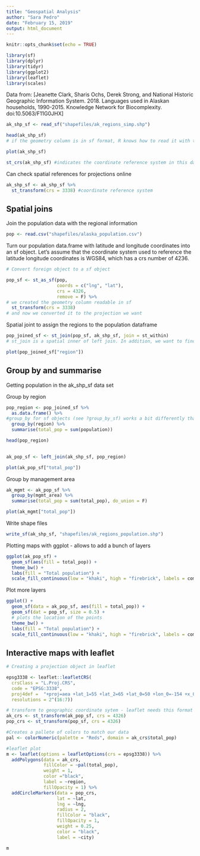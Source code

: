 ```yaml
---
title: "Geospatial Analysis"
author: "Sara Pedro"
date: "February 15, 2019"
output: html_document
---
```


```r
knitr::opts_chunk$set(echo = TRUE)
```

```r
library(sf)
library(dplyr)
library(tidyr)
library(ggplot2)
library(leaflet)
library(scales)
```

Data from:
[Jeanette Clark, Sharis Ochs, Derek Strong, and National Historic Geographic Information System. 2018. Languages used in Alaskan households, 1990-2015. Knowledge Network for Biocomplexity. doi:10.5063/F11G0JHX]

```r
ak_shp_sf <- read_sf("shapefiles/ak_regions_simp.shp")

head(ak_shp_sf)
# if the geometry column is in sf format, R knows how to read it with this package

```

```r
plot(ak_shp_sf)

```

```r
st_crs(ak_shp_sf) #indicates the coordinate reference system in this data
```
 
Can check spatial references for projections online 
 
```r
ak_shp_sf <- ak_shp_sf %>% 
  st_transform(crs = 3338) #coordinate reference system 

```


## Spatial joins
Join the population data with the regional information

```r
pop <- read.csv("shapefiles/alaska_population.csv")
```

Turn our population data.frame with latitude and longitude coordinates into an sf object. Let’s assume that the coordinate system used to reference the latitude longitude coordinates is WGS84, which has a crs number of 4236.

```r
# Convert foreign object to a sf object

pop_sf <- st_as_sf(pop,
                   coords = c("lng", "lat"),
                   crs = 4326,
                   remove = F) %>% 
# we created the geometry column readable in sf
  st_transform(crs = 3338)
# and now we converted it to the projection we want

```

Spatial joint to assign the regions to the population dataframe

```r
pop_joined_sf <- st_join(pop_sf, ak_shp_sf, join = st_within)
# st_join is a spatial inner of left join. In addition, we want to find what region each city falls within, so we will use st_within

plot(pop_joined_sf["region"])

```

## Group by and summarise

Getting population in the ak_shp_sf data set

Group by region

```r
pop_region <- pop_joined_sf %>%
  as.data.frame() %>% 
#group_by for sf objects (see ?group_by_sf) works a bit differently than the regular goup_by function
  group_by(region) %>% 
  summarise(total_pop = sum(population))

head(pop_region)
  
```

```r
ak_pop_sf <- left_join(ak_shp_sf, pop_region)

plot(ak_pop_sf["total_pop"])
```

Group by management area

```r
ak_mgmt <- ak_pop_sf %>% 
  group_by(mgmt_area) %>% 
  summarise(total_pop = sum(total_pop), do_union = F)

plot(ak_mgmt["total_pop"])

```

Write shape files

```r
write_sf(ak_shp_sf, "shapefiles/ak_regions_population.shp") 
```

Plotting maps with ggplot - allows to add a bunch of layers

```r
ggplot(ak_pop_sf) +
  geom_sf(aes(fill = total_pop)) +
  theme_bw() +
  labs(fill = "Total population") +
  scale_fill_continuous(low = "khaki", high = "firebrick", labels = comma) 


```

Plot more layers

```r
ggplot() +
  geom_sf(data = ak_pop_sf, aes(fill = total_pop)) +
  geom_sf(dat = pop_sf, size = 0.5) +
  # plots the location of the points
  theme_bw() +
  labs(fill = "Total population") +
  scale_fill_continuous(low = "khaki", high = "firebrick", labels = comma) 

```


## Interactive maps with leaflet


```r
# Creating a projection object in leaflet

epsg3338 <- leaflet::leafletCRS(
  crsClass = "L.Proj.CRS",
  code = "EPSG:3338",
  proj4def =  "+proj=aea +lat_1=55 +lat_2=65 +lat_0=50 +lon_0=-154 +x_0=0 +y_0=0 +ellps=GRS80 +towgs84=0,0,0,0,0,0,0 +units=m +no_defs",
  resolutions = 2^(16:7))


```


```r
# transform to geographic coordinate sytem - leaflet needs this format
ak_crs <- st_transform(ak_pop_sf, crs = 4326)
pop_crs <- st_transform(pop_sf, crs = 4326)

```


```r
#Creates a pallete of colors to match our data
pal <- colorNumeric(palette = "Reds", domain = ak_crs$total_pop)

#leaflet plot
m <- leaflet(options = leafletOptions(crs = epsg3338)) %>% 
  addPolygons(data = ak_crs,
              fillColor = ~pal(total_pop),
              weight = 1,
              color ="black",
              label = ~region,
              fillOpacity = 1) %>% 
  addCircleMarkers(data = pop_crs,
                   lat = ~lat,
                   lng = ~lng,
                   radius = 2,
                   fillColor = "black",
                   fillOpacity = 1,
                   weight = 0.25,
                   color = "black",
                   label = ~city)

m
```


